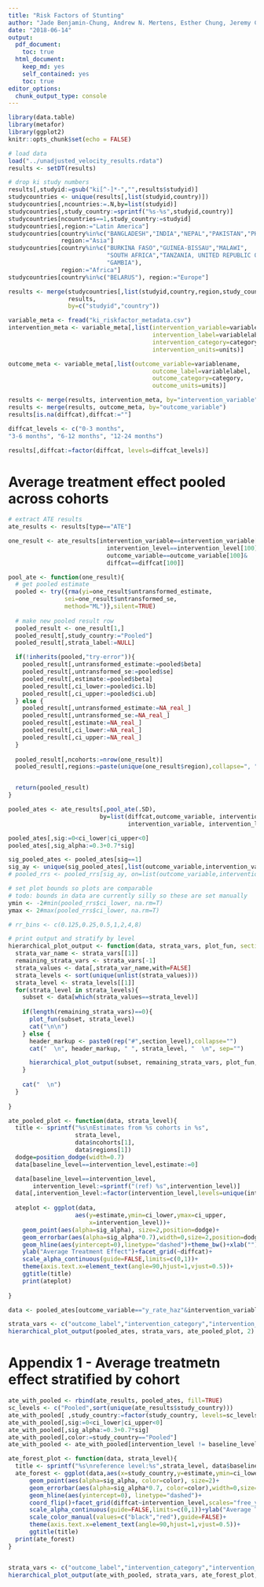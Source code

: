 ```yaml
---
title: "Risk Factors of Stunting"
author: "Jade Benjamin-Chung, Andrew N. Mertens, Esther Chung, Jeremy Coyle, Oleg Sofrygin, Nima Hejazi, Ivana Malenica, Alan E. Hubbard, Mark J. van der Laan, John M. Colford, Jr., Benjamin F. Arnold"
date: "2018-06-14"
output:
  pdf_document:
    toc: true
  html_document:
    keep_md: yes
    self_contained: yes
    toc: true
editor_options:
  chunk_output_type: console
---
```


```r
library(data.table)
library(metafor)
library(ggplot2)
knitr::opts_chunk$set(echo = FALSE)

# load data
load("../unadjusted_velocity_results.rdata")
results <- setDT(results)

# drop ki study numbers
results[,studyid:=gsub("ki[^-]*-","",results$studyid)]
studycountries <- unique(results[,list(studyid,country)])
studycountries[,ncountries:=.N,by=list(studyid)]
studycountries[,study_country:=sprintf("%s-%s",studyid,country)]
studycountries[ncountries==1,study_country:=studyid]
studycountries[,region:="Latin America"]
studycountries[country%in%c("BANGLADESH","INDIA","NEPAL","PAKISTAN","PHILIPPINES"),
               region:="Asia"]
studycountries[country%in%c("BURKINA FASO","GUINEA-BISSAU","MALAWI",
                            "SOUTH AFRICA","TANZANIA, UNITED REPUBLIC OF","ZIMBABWE",
                            "GAMBIA"),
               region:="Africa"]
studycountries[country%in%c("BELARUS"), region:="Europe"]

results <- merge(studycountries[,list(studyid,country,region,study_country)],
                 results,
                 by=c("studyid","country"))

variable_meta <- fread("ki_riskfactor_metadata.csv")
intervention_meta <- variable_meta[,list(intervention_variable=variablename,
                                         intervention_label=variablelabel, 
                                         intervention_category=category,
                                         intervention_units=units)]

outcome_meta <- variable_meta[,list(outcome_variable=variablename,
                                         outcome_label=variablelabel, 
                                         outcome_category=category,
                                         outcome_units=units)]

results <- merge(results, intervention_meta, by="intervention_variable")
results <- merge(results, outcome_meta, by="outcome_variable")
results[is.na(diffcat),diffcat:=""]

diffcat_levels <- c("0-3 months", 
"3-6 months", "6-12 months", "12-24 months")

results[,diffcat:=factor(diffcat, levels=diffcat_levels)]

```

# Average treatment effect pooled across cohorts

```r

# extract ATE results
ate_results <- results[type=="ATE"]

one_result <- ate_results[intervention_variable==intervention_variable[100]&
                            intervention_level==intervention_level[100]&
                            outcome_variable==outcome_variable[100]&
                            diffcat==diffcat[100]]

pool_ate <- function(one_result){
  # get pooled estimate
  pooled <- try({rma(yi=one_result$untransformed_estimate, 
                sei=one_result$untransformed_se, 
                method="ML")},silent=TRUE)
  
  # make new pooled result row
  pooled_result <- one_result[1,]
  pooled_result[,study_country:="Pooled"]
  pooled_result[,strata_label:=NULL]

  if(!inherits(pooled,"try-error")){
    pooled_result[,untransformed_estimate:=pooled$beta]
    pooled_result[,untransformed_se:=pooled$se]
    pooled_result[,estimate:=pooled$beta]
    pooled_result[,ci_lower:=pooled$ci.lb]
    pooled_result[,ci_upper:=pooled$ci.ub]
  } else {
    pooled_result[,untransformed_estimate:=NA_real_]
    pooled_result[,untransformed_se:=NA_real_]
    pooled_result[,estimate:=NA_real_]
    pooled_result[,ci_lower:=NA_real_]
    pooled_result[,ci_upper:=NA_real_]
  }
  
  pooled_result[,ncohorts:=nrow(one_result)]
  pooled_result[,regions:=paste(unique(one_result$region),collapse=", ")]


  return(pooled_result)
}

pooled_ates <- ate_results[,pool_ate(.SD), 
                          by=list(diffcat,outcome_variable, intervention_category, 
                                  intervention_variable, intervention_level)]

pooled_ates[,sig:=0<ci_lower|ci_upper<0]
pooled_ates[,sig_alpha:=0.3+0.7*sig]

sig_pooled_ates <- pooled_ates[sig==1]
sig_ay <- unique(sig_pooled_ates[,list(outcome_variable,intervention_variable)])
# pooled_rrs <- pooled_rrs[sig_ay, on=list(outcome_variable,intervention_variable)]

# set plot bounds so plots are comparable
# todo: bounds in data are currently silly so these are set manually
ymin <- -2#min(pooled_rrs$ci_lower, na.rm=T)
ymax <- 2#max(pooled_rrs$ci_lower, na.rm=T)

# rr_bins <- c(0.125,0.25,0.5,1,2,4,8)
```

```r

# print output and stratify by level
hierarchical_plot_output <- function(data, strata_vars, plot_fun, section_level=1){
  strata_var_name <- strata_vars[[1]]
  remaining_strata_vars <- strata_vars[-1]
  strata_values <- data[,strata_var_name,with=FALSE]
  strata_levels <- sort(unique(unlist(strata_values)))
  strata_level <- strata_levels[[1]]
  for(strata_level in strata_levels){
    subset <- data[which(strata_values==strata_level)]
    
    if(length(remaining_strata_vars)==0){
      plot_fun(subset, strata_level)
      cat("\n\n")
    } else {
      header_markup <- paste0(rep("#",section_level),collapse="")  
      cat("  \n", header_markup, " ", strata_level, "  \n", sep="")

      hierarchical_plot_output(subset, remaining_strata_vars, plot_fun, section_level+1)
    }
    
    cat("  \n")
  }
  
}


```

```r

ate_pooled_plot <- function(data, strata_level){
  title <- sprintf("%s\nEstimates from %s cohorts in %s",
                   strata_level,
                   data$ncohorts[1],
                   data$regions[1])
  dodge=position_dodge(width=0.7)
  data[baseline_level==intervention_level,estimate:=0]

  data[baseline_level==intervention_level, 
       intervention_level:=sprintf("(ref) %s",intervention_level)]
  data[,intervention_level:=factor(intervention_level,levels=unique(intervention_level))]
  
  ateplot <- ggplot(data, 
                   aes(y=estimate,ymin=ci_lower,ymax=ci_upper,
                       x=intervention_level))+
    geom_point(aes(alpha=sig_alpha), size=2,position=dodge)+
    geom_errorbar(aes(alpha=sig_alpha*0.7),width=0,size=2,position=dodge)+
    geom_hline(aes(yintercept=0),linetype="dashed")+theme_bw()+xlab("")+
    ylab("Average Treatment Effect")+facet_grid(~diffcat)+
    scale_alpha_continuous(guide=FALSE,limits=c(0,1))+
    theme(axis.text.x=element_text(angle=90,hjust=1,vjust=0.5))+
    ggtitle(title)
    print(ateplot)
        
}

data <- pooled_ates[outcome_variable=="y_rate_haz"&intervention_variable=="brthmon"]

strata_vars <- c("outcome_label","intervention_category","intervention_label")
hierarchical_plot_output(pooled_ates, strata_vars, ate_pooled_plot, 2)
```

# Appendix 1 - Average treatmetn effect stratified by cohort
```r

ate_with_pooled <- rbind(ate_results, pooled_ates, fill=TRUE)
sc_levels <- c("Pooled",sort(unique(ate_results$study_country)))
ate_with_pooled[ ,study_country:=factor(study_country, levels=sc_levels)]
ate_with_pooled[,sig:=0<ci_lower|ci_upper<0]
ate_with_pooled[,sig_alpha:=0.3+0.7*sig]
ate_with_pooled[,color:=study_country=="Pooled"]
ate_with_pooled <- ate_with_pooled[intervention_level != baseline_level]

ate_forest_plot <- function(data, strata_level){
  title <- sprintf("%s\nreference level:%s",strata_level, data$baseline_level[1])
  ate_forest <- ggplot(data,aes(x=study_country,y=estimate,ymin=ci_lower,ymax=ci_upper))+
      geom_point(aes(alpha=sig_alpha, color=color), size=2)+
      geom_errorbar(aes(alpha=sig_alpha*0.7, color=color),width=0,size=2)+
      geom_hline(aes(yintercept=0), linetype="dashed")+
      coord_flip()+facet_grid(diffcat~intervention_level,scales="free_y")+theme_bw()+
      scale_alpha_continuous(guide=FALSE,limits=c(0,1))+ylab("Average Treatment Effect")+xlab("Strata")+
      scale_color_manual(values=c("black","red"),guide=FALSE)+
      theme(axis.text.x=element_text(angle=90,hjust=1,vjust=0.5))+
      ggtitle(title)
  print(ate_forest)
}


strata_vars <- c("outcome_label","intervention_category","intervention_label")
hierarchical_plot_output(ate_with_pooled, strata_vars, ate_forest_plot, 2)
```
